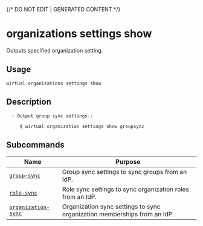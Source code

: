 {/* DO NOT EDIT | GENERATED CONTENT */}

# organizations settings show

Outputs specified organization setting.

## Usage

```console
wirtual organizations settings show
```

## Description

```console
  - Output group sync settings.:

     $ wirtual organization settings show groupsync
```

## Subcommands

| Name                                                                                 | Purpose                                                                  |
| ------------------------------------------------------------------------------------ | ------------------------------------------------------------------------ |
| [<code>group-sync</code>](./organizations_settings_show_group-sync.md)               | Group sync settings to sync groups from an IdP.                          |
| [<code>role-sync</code>](./organizations_settings_show_role-sync.md)                 | Role sync settings to sync organization roles from an IdP.               |
| [<code>organization-sync</code>](./organizations_settings_show_organization-sync.md) | Organization sync settings to sync organization memberships from an IdP. |
